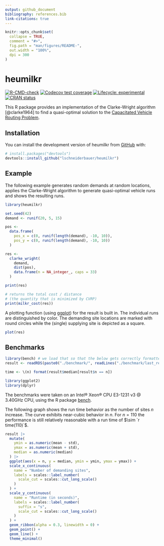 ```yaml
---
output: github_document
bibliography: references.bib
link-citations: true
---
```


<!-- README.md is generated from README.Rmd. Please edit that file -->

```r
knitr::opts_chunk$set(
  collapse = TRUE,
  comment = "#>",
  fig.path = "man/figures/README-",
  out.width = "100%",
  dpi = 300
)
```

# heumilkr

<!-- badges: start -->

[![R-CMD-check](https://github.com/lschneiderbauer/heumilkr/actions/workflows/R-CMD-check.yaml/badge.svg)](https://github.com/lschneiderbauer/heumilkr/actions/workflows/R-CMD-check.yaml) [![Codecov test coverage](https://codecov.io/gh/lschneiderbauer/heumilkr/branch/master/graph/badge.svg)](https://app.codecov.io/gh/lschneiderbauer/heumilkr?branch=master) [![Lifecycle: experimental](https://img.shields.io/badge/lifecycle-experimental-orange.svg)](https://lifecycle.r-lib.org/articles/stages.html#experimental) [![CRAN status](https://www.r-pkg.org/badges/version/heumilkr)](https://CRAN.R-project.org/package=heumilkr)

<!-- badges: end -->

This R package provides an implementation of the Clarke-Wright algorithm [@clarke1964] to find a quasi-optimal solution to the [Capacitated Vehicle Routing Problem](https://en.wikipedia.org/wiki/Vehicle_routing_problem).

## Installation

You can install the development version of heumilkr from [GitHub](https://github.com/) with:

``` r
# install.packages("devtools")
devtools::install_github("lschneiderbauer/heumilkr")
```

## Example

The following example generates random demands at random locations, applies the Clarke-Wright algorithm to generate quasi-optimal vehicle runs and shows the resulting runs.

```r
library(heumilkr)

set.seed(42)
demand <- runif(20, 5, 15)

pos <-
  data.frame(
    pos_x = c(0, runif(length(demand), -10, 10)),
    pos_y = c(0, runif(length(demand), -10, 10))
  )

res <-
  clarke_wright(
    demand,
    dist(pos),
    data.frame(n = NA_integer_, caps = 33)
  )

print(res)

# returns the total cost / distance
# (the quantity that is minimized by CVRP)
print(milkr_cost(res))
```

A plotting function (using [ggplot](https://ggplot2.tidyverse.org/)) for the result is built in. The individual runs are distinguished by color. The demanding site locations are marked with round circles while the (single) supplying site is depicted as a square.

```r
plot(res)
```

## Benchmarks

```r
library(bench) # we load that so that the below gets correctly formatted
result <- readRDS(paste0("./benchmark/", readLines("./benchmark/last_result.txt")))

time <- \(n) format(result$median[result$n == n])

library(ggplot2)
library(dplyr)
```

The benchmarks were taken on an Intel® Xeon® CPU E3-1231 v3 \@ 3.40GHz CPU, using the R package [bench](https://bench.r-lib.org/).

The following graph shows the run time behavior as the number of sites $n$ increase. The curve exhibits near-cubic behavior in $n$. For $n = 110$ the performance is still relatively reasonable with a run time of $\sim `r time(110)`$.

```r
result |>
  mutate(
    ymin = as.numeric(mean - std),
    ymax = as.numeric(mean + std),
    median = as.numeric(median)
  ) |>
  ggplot(aes(x = n, y = median, ymin = ymin, ymax = ymax)) +
  scale_x_continuous(
    name = "Number of demanding sites",
    labels = scales::label_number(
      scale_cut = scales::cut_long_scale()
    )
  ) +
  scale_y_continuous(
    name = "Runtime (in seconds)",
    labels = scales::label_number(
      suffix = "s",
      scale_cut = scales::cut_long_scale()
    )
  ) +
  geom_ribbon(alpha = 0.3, linewidth = 0) +
  geom_point() +
  geom_line() +
  theme_minimal()
```
